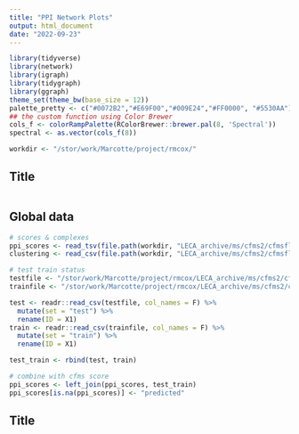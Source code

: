 ```yaml
---
title: "PPI Network Plots"
output: html_document
date: "2022-09-23"
---
```


```r
library(tidyverse)
library(network)
library(igraph)
library(tidygraph)
library(ggraph)
theme_set(theme_bw(base_size = 12))
palette_pretty <- c("#0072B2","#E69F00","#009E24","#FF0000", "#5530AA")
## the custom function using Color Brewer
cols_f <- colorRampPalette(RColorBrewer::brewer.pal(8, 'Spectral'))
spectral <- as.vector(cols_f(8))

workdir <- "/stor/work/Marcotte/project/rmcox/"
```

## Title

```r
```

## Global data

```r
# scores & complexes
ppi_scores <- read_tsv(file.path(workdir, "LECA_archive/ms/cfms2/cfmsflow_012022/model_training_lj.noribo/scored_interactions_top30k_fdr15"))
clustering <- read_csv(file.path(workdir, "LECA_archive/ms/cfms2/cfmsflow_012022/results_lj.noribo/clustering_fdr15_noribo.fmt.csv"))

# test train status
testfile <- "/stor/work/Marcotte/project/rmcox/LECA_archive/ms/cfms2/cfmsflow_012022/model_training_lj.noribo/goldstandard_filt.test_ppis.ordered"
trainfile <- "/stor/work/Marcotte/project/rmcox/LECA_archive/ms/cfms2/cfmsflow_012022/model_training_lj.noribo/goldstandard_filt.train_ppis.ordered"

test <- readr::read_csv(testfile, col_names = F) %>%
  mutate(set = "test") %>%
  rename(ID = X1)
train <- readr::read_csv(trainfile, col_names = F) %>%
  mutate(set = "train") %>%
  rename(ID = X1)

test_train <- rbind(test, train)

# combine with cfms score
ppi_scores <- left_join(ppi_scores, test_train)
ppi_scores[is.na(ppi_scores)] <- "predicted"
```

## Title

```r
```
